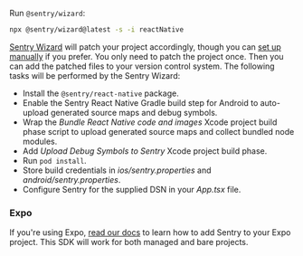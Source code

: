Run `@sentry/wizard`:

```bash {tabTitle:npm}
npx @sentry/wizard@latest -s -i reactNative
```

[Sentry Wizard](https://github.com/getsentry/sentry-wizard) will patch your project accordingly, though you can [set up manually](/platforms/react-native/manual-setup/manual-setup/) if you prefer. You only need to patch the project once. Then you can add the patched files to your version control system.
The following tasks will be performed by the Sentry Wizard:

- Install the `@sentry/react-native` package.
- Enable the Sentry React Native Gradle build step for Android to auto-upload generated source maps and debug symbols.
- Wrap the _Bundle React Native code and images_ Xcode project build phase script to upload generated source maps and collect bundled node modules.
- Add _Upload Debug Symbols to Sentry_ Xcode project build phase.
- Run `pod install`.
- Store build credentials in _*ios/sentry.properties*_ and _*android/sentry.properties*_.
- Configure Sentry for the supplied DSN in your _*App.tsx*_ file.

### Expo

If you're using Expo, [read our docs](/platforms/react-native/manual-setup/expo/) to learn how to add Sentry to your Expo project. This SDK will work for both managed and bare projects.
